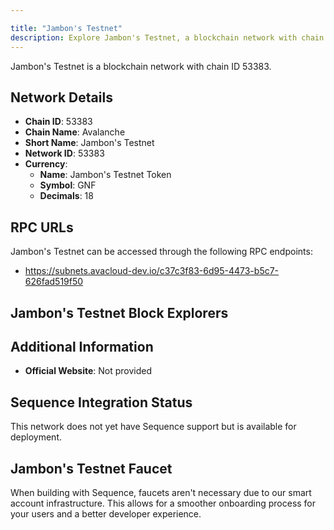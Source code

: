 ```yaml
---

title: "Jambon's Testnet"
description: Explore Jambon's Testnet, a blockchain network with chain ID 53383. Learn about its native currency, Jambon's Testnet Token, and how to interact with the network.
---
```




Jambon's Testnet is a blockchain network with chain ID 53383.

## Network Details

- **Chain ID**: 53383
- **Chain Name**: Avalanche
- **Short Name**: Jambon's Testnet
- **Network ID**: 53383
- **Currency**: 
  - **Name**: Jambon's Testnet Token
  - **Symbol**: GNF
  - **Decimals**: 18

## RPC URLs

Jambon's Testnet can be accessed through the following RPC endpoints:

- https://subnets.avacloud-dev.io/c37c3f83-6d95-4473-b5c7-626fad519f50

## Jambon's Testnet Block Explorers



## Additional Information

- **Official Website**: Not provided

## Sequence Integration Status

This network does not yet have Sequence support but is available for deployment.

## Jambon's Testnet Faucet

When building with Sequence, faucets aren't necessary due to our smart account infrastructure. This allows for a smoother onboarding process for your users and a better developer experience.
